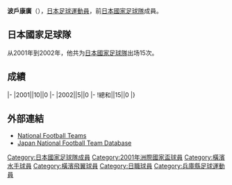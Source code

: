 {{Infobox football biography
|name=波戶康廣
|image=
|fullname=波戶康廣
|birth_date={{Birth date and age|1976|5|4}}
|cityofbirth=[[兵庫縣|兵庫縣]]
|countryofbirth=[[日本|日本]]
|height=1.78 m
|position=[[後衛_(足球)|後衛]]
|currentclub=
|years=1995-1998<br/>1999-2004<br/>2004-2005<br/>2006-2009<br/>2010-2011
|clubs=[[橫濱飛翼|橫濱飛翼]]<br/>[[橫濱水手|橫濱水手]]<br/>[[柏雷素爾|柏雷素爾]]<br/>[[大宮松鼠|大宮松鼠]]<br/>[[橫濱水手|橫濱水手]]
|caps(goals)=
|nationalyears=2001-2002
|nationalteam=[[日本國家足球隊|日本]]
|nationalcaps(goals)=15 (0)
}}
'''波戶康廣'''（{{Bd|1976年|5月4日||}}），[[日本|日本]][[足球|足球]][[運動員|運動員]]，前[[日本國家足球隊|日本國家足球隊]]成員。

==日本國家足球隊==
从2001年到2002年，他共为[[日本國家足球隊|日本國家足球隊]]出场15次。

==成績==
{{Football player national team statistics|JPN}}
|-
|2001||10||0
|-
|2002||5||0
|-
!總和||15||0
|}

==外部連結==
{{Reflist}}
*[http://www.national-football-teams.com/v2/player.php?id=11195 National Football Teams] {{Wayback|url=http://www.national-football-teams.com/v2/player.php?id=11195 |date=20121015195505 }}
*[https://web.archive.org/web/20131029191639/http://www.japannationalfootballteam.com/en/players/hato_yasuhiro.html Japan National Football Team Database]

{{Japan-sport-bio-stub}}
{{Soccer-player-stub}}
{{2001年洲際國家盃日本參賽名單}}

{{DEFAULTSORT:Hato, Yasuhiro}}
[[Category:日本國家足球隊成員|Category:日本國家足球隊成員]]
[[Category:2001年洲際國家盃球員|Category:2001年洲際國家盃球員]]
[[Category:橫濱水手球員|Category:橫濱水手球員]]
[[Category:橫濱飛翼球員|Category:橫濱飛翼球員]]
[[Category:日職球員|Category:日職球員]]
[[Category:兵庫縣足球運動員|Category:兵庫縣足球運動員]]